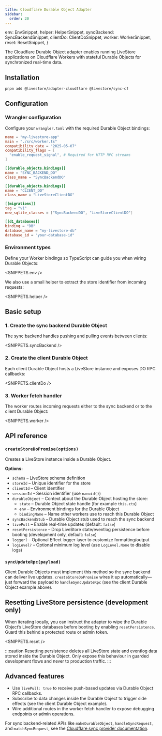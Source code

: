 ```yaml
---
title: Cloudflare Durable Object Adapter
sidebar:
  order: 20
---
```



  env: EnvSnippet,
  helper: HelperSnippet,
  syncBackend: SyncBackendSnippet,
  clientDo: ClientDoSnippet,
  worker: WorkerSnippet,
  reset: ResetSnippet,
}

The Cloudflare Durable Object adapter enables running LiveStore applications on Cloudflare Workers with stateful Durable Objects for synchronized real-time data.

## Installation

```bash
pnpm add @livestore/adapter-cloudflare @livestore/sync-cf
```

## Configuration

### Wrangler configuration

Configure your `wrangler.toml` with the required Durable Object bindings:

```toml
name = "my-livestore-app"
main = "./src/worker.ts"
compatibility_date = "2025-05-07"
compatibility_flags = [
  "enable_request_signal", # Required for HTTP RPC streams
]

[[durable_objects.bindings]]
name = "SYNC_BACKEND_DO"
class_name = "SyncBackendDO"

[[durable_objects.bindings]]
name = "CLIENT_DO"
class_name = "LiveStoreClientDO"

[[migrations]]
tag = "v1"
new_sqlite_classes = ["SyncBackendDO", "LiveStoreClientDO"]

[[d1_databases]]
binding = "DB"
database_name = "my-livestore-db"
database_id = "your-database-id"
```

### Environment types

Define your Worker bindings so TypeScript can guide you when wiring Durable Objects:

<SNIPPETS.env />

We also use a small helper to extract the store identifier from incoming requests:

<SNIPPETS.helper />

## Basic setup

### 1. Create the sync backend Durable Object

The sync backend handles pushing and pulling events between clients:

<SNIPPETS.syncBackend />

### 2. Create the client Durable Object

Each client Durable Object hosts a LiveStore instance and exposes DO RPC callbacks:

<SNIPPETS.clientDo />

### 3. Worker fetch handler

The worker routes incoming requests either to the sync backend or to the client Durable Object:

<SNIPPETS.worker />

## API reference

### `createStoreDoPromise(options)`

Creates a LiveStore instance inside a Durable Object.

**Options:**
- `schema` – LiveStore schema definition
- `storeId` – Unique identifier for the store
- `clientId` – Client identifier
- `sessionId` – Session identifier (use `nanoid()`)
- `durableObject` – Context about the Durable Object hosting the store:
  - `state` – Durable Object state handle (for example `this.ctx`)
  - `env` – Environment bindings for the Durable Object
  - `bindingName` – Name other workers use to reach this Durable Object
- `syncBackendStub` – Durable Object stub used to reach the sync backend
- `livePull` – Enable real-time updates (default: `false`)
- `resetPersistence` – Drop LiveStore state/eventlog persistence before booting (development only, default: `false`)
- `logger?` – Optional Effect logger layer to customize formatting/output
- `logLevel?` – Optional minimum log level (use `LogLevel.None` to disable logs)

### `syncUpdateRpc(payload)`

Client Durable Objects must implement this method so the sync backend can deliver live updates. `createStoreDoPromise` wires it up automatically—just forward the payload to `handleSyncUpdateRpc` (see the client Durable Object example above).

## Resetting LiveStore persistence (development only)

When iterating locally, you can instruct the adapter to wipe the Durable Object’s LiveStore databases before booting by enabling `resetPersistence`. Guard this behind a protected route or admin token.

<SNIPPETS.reset />

:::caution
Resetting persistence deletes all LiveStore state and eventlog data stored inside the Durable Object. Only expose this behaviour in guarded development flows and never to production traffic.
:::

## Advanced features

- Use `livePull: true` to receive push-based updates via Durable Object RPC callbacks.
- Subscribe to data changes inside the Durable Object to trigger side effects (see the client Durable Object example).
- Wire additional routes in the worker fetch handler to expose debugging endpoints or admin operations.

For sync backend-related APIs like `makeDurableObject`, `handleSyncRequest`, and `matchSyncRequest`, see the [Cloudflare sync provider documentation](/reference/syncing/sync-provider/cloudflare/).
